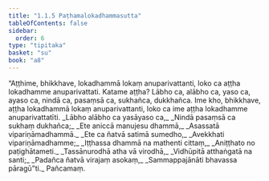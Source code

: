 ```yaml
---
title: "1.1.5 Paṭhamalokadhammasutta"
tableOfContents: false
sidebar:
  order: 6
type: "tipitaka"
basket: "su"
book: "a8"
---
```



<DynamicBreadcrumb />

<Division number="5" book="a8">

<Paragraph number="34" book="a8">
“Aṭṭhime, bhikkhave, lokadhammā lokaṃ anuparivattanti, loko ca aṭṭha lokadhamme anuparivattati. Katame aṭṭha? Lābho ca, alābho ca, yaso ca, ayaso ca, nindā ca, pasaṃsā ca, sukhañca, dukkhañca. Ime kho, bhikkhave, aṭṭha lokadhammā lokaṃ anuparivattanti, loko ca ime aṭṭha lokadhamme anuparivattatīti.
</Paragraph>

<Paragraph number="35" type="verses" book="a8">
_Lābho alābho ca yasāyaso ca,_  
_Nindā pasaṃsā ca sukhaṃ dukhañca;_  
_Ete aniccā manujesu dhammā,_  
_Asassatā vipariṇāmadhammā._  

</Paragraph>

<Paragraph number="36" type="verses" book="a8">
_Ete ca ñatvā satimā sumedho,_  
_Avekkhati vipariṇāmadhamme;_  
_Iṭṭhassa dhammā na mathenti cittaṃ,_  
_Aniṭṭhato no paṭighātameti._  

</Paragraph>

<Paragraph number="37" type="verses" book="a8">
_Tassānurodhā atha vā virodhā,_  
_Vidhūpitā atthaṅgatā na santi;_  
_Padañca ñatvā virajaṃ asokaṃ,_  
_Sammappajānāti bhavassa pāragū”ti._  


</Paragraph>
</Division>

<Paragraph number="38" type="center" book="a8">
Pañcamaṃ.
</Paragraph>